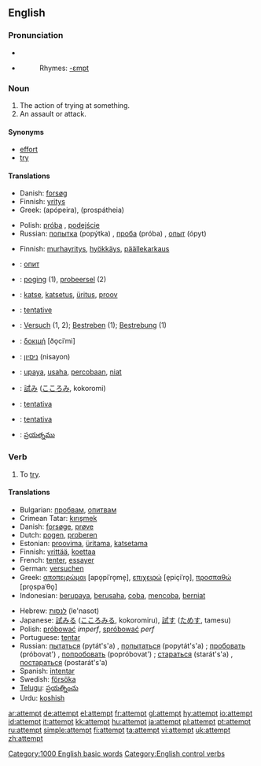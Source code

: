 {{tearoom}}
==English==

{{rank|drawn|field|street|829|attempt|soft|officers|likely}}

===Pronunciation===
*{{IPA|/əˈtɛmpt/}}
*{{audio|en-us-attempt.ogg|Audio (US)}}
*:Rhymes: [[Rhymes:English:-ɛmpt|-ɛmpt]]

===Noun===
{{en-noun}}
# The action of trying at something.
# An assault or attack.

====Synonyms====
*[[effort]]
*[[try]]

====Translations====
{{trans-top|the action of trying at something}}
*Danish: [[forsøg]] {{n}}
*Finnish: [[yritys]]
*Greek: {{t|el|απόπειρα|f|}} (apópeira), {{t|el|προσπάθεια||}} (prospátheia)
{{trans-mid}}
*Polish: [[próba]] {{f}}, [[podejście]] {{m}}
*Russian: [[попытка]] (popýtka) {{f}}, [[проба]] (próba) {{f}}, [[опыт]] (ópyt) {{m}}
{{trans-bottom}}

{{trans-top|attack}}
*Finnish: [[murhayritys]], [[hyökkäys]], [[päällekarkaus]]
{{trans-mid}}
{{trans-bottom}}

{{checktrans}}
{{trans-top|translations to be categorised}}
*{{ttbc|Bulgarian}}: [[опит]] {{m}}
*{{ttbc|Dutch}}: [[poging]] {{f}} (1), [[probeersel]] {{n}} (2)
*{{ttbc|Estonian}}: [[katse]], [[katsetus]], [[üritus]], [[proov]]
*{{ttbc|French}}: [[tentative]] {{f}}
*{{ttbc|German}}: [[Versuch]] {{m}} (1, 2); [[Bestreben]] {{n}} (1); [[Bestrebung]] {{f}} (1)
*{{ttbc|Greek, Ancient}}: [[δοκιμή]] [ðo̞ciˈmi] {{f}}
{{trans-mid}}
*{{ttbc|Hebrew}}: [[ניסיון]] (nisayon) {{m}}
*{{ttbc|Indonesian}}: [[upaya]], [[usaha]], [[coba|percobaan]], [[niat]]
*{{ttbc|Japanese}}: [[試み]] ([[こころみ]], kokoromi)
*{{ttbc|Portuguese}}: [[tentativa]] {{f}}
*{{ttbc|Spanish}}: [[tentativa]] {{f}}
*{{ttbc|Telugu}}: [[ప్రయత్నము]]
{{trans-bottom}}

===Verb===
{{en-verb}}
# To [[try]].

====Translations====
{{trans-top|to try}}
*Bulgarian: [[пробвам]], [[опитвам]]
*Crimean Tatar: [[kırışmek]]
*Danish: [[forsøge]], [[prøve]]
*Dutch: [[pogen]], [[proberen]]
*Estonian: [[proovima]], [[üritama]], [[katsetama]]
*Finnish: [[yrittää]], [[koettaa]]
*French: [[tenter]], [[essayer]]
*German: [[versuchen]]
*Greek: [[αποπειρώμαι]] [apo̞piˈro̞me̞], [[επιχειρώ]] [e̞piçiˈro̞], [[προσπαθώ]] [pro̞spaˈθo̞]
*Indonesian: [[upaya|berupaya]], [[usaha|berusaha]], [[coba]], [[coba|mencoba]], [[niat|berniat]]
{{trans-mid}}
*Hebrew: [[לנסות]] (le'nasot)
*Japanese: [[試みる]] ([[こころみる]], kokoromiru), [[試す]] ([[ためす]], tamesu)
*Polish: [[próbować]] ''imperf'', [[spróbować]] ''perf''
*Portuguese: [[tentar]]
*Russian: [[пытаться]] (pytát's'a) {{impf}}, [[попытаться]] (popytát's'a) {{pf}}; [[пробовать]] (próbovat') {{impf}}, [[попробовать]] (popróbovat') {{pf}}; [[стараться]] (starát's'a) {{impf}}, [[постараться]] (postarát's'a) {{pf}}
*Spanish: [[intentar]]
*Swedish: [[försöka]]
*[[Telugu]]: [[ప్రయత్నించు]]
*Urdu: [[koshish]]
{{trans-bottom}}

[[Category:1000 English basic words]]
[[Category:English control verbs]]

[[ar:attempt]]
[[de:attempt]]
[[el:attempt]]
[[fr:attempt]]
[[gl:attempt]]
[[hy:attempt]]
[[io:attempt]]
[[id:attempt]]
[[it:attempt]]
[[kk:attempt]]
[[hu:attempt]]
[[ja:attempt]]
[[pl:attempt]]
[[pt:attempt]]
[[ru:attempt]]
[[simple:attempt]]
[[fi:attempt]]
[[ta:attempt]]
[[vi:attempt]]
[[uk:attempt]]
[[zh:attempt]]